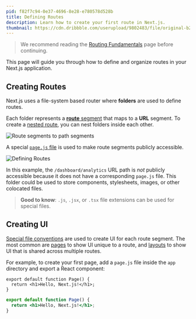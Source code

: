 ```yaml
---
pid: f82f7c94-0e37-4696-8e28-e780578d528b
title: Defining Routes
description: Learn how to create your first route in Next.js.
thumbnail: https://cdn.dribbble.com/userupload/9802483/file/original-b2417ada41b4b21a754ffa1f36707b8d.jpg
---
```


> We recommend reading the [Routing Fundamentals](/docs/app/building-your-application/routing) page before continuing.

This page will guide you through how to define and organize routes in your Next.js application.

## Creating Routes

Next.js uses a file-system based router where **folders** are used to define routes.

Each folder represents a [**route** segment](/docs/app/building-your-application/routing#route-segments) that maps to a **URL** segment. To create a [nested route](/docs/app/building-your-application/routing#nested-routes), you can nest folders inside each other.

![Route segments to path segments](https://nextjs.org//docs/light/route-segments-to-path-segments.png)

A special [`page.js` file](/docs/app/building-your-application/routing/pages-and-layouts#pages) is used to make route segments publicly accessible.

![Defining Routes](https://nextjs.org//docs/light/defining-routes.png)

In this example, the `/dashboard/analytics` URL path is _not_ publicly accessible because it does not have a corresponding `page.js` file. This folder could be used to store components, stylesheets, images, or other colocated files.

> **Good to know**: `.js`, `.jsx`, or `.tsx` file extensions can be used for special files.

## Creating UI

[Special file conventions](/docs/app/building-your-application/routing#file-conventions) are used to create UI for each route segment. The most common are [pages](/docs/app/building-your-application/routing/pages-and-layouts#pages) to show UI unique to a route, and [layouts](/docs/app/building-your-application/routing/pages-and-layouts#layouts) to show UI that is shared across multiple routes.

For example, to create your first page, add a `page.js` file inside the `app` directory and export a React component:

```tsx filename="app/page.tsx"
export default function Page() {
  return <h1>Hello, Next.js!</h1>;
}
```

```jsx filename="app/page.js" switcher
export default function Page() {
  return <h1>Hello, Next.js!</h1>;
}
```
